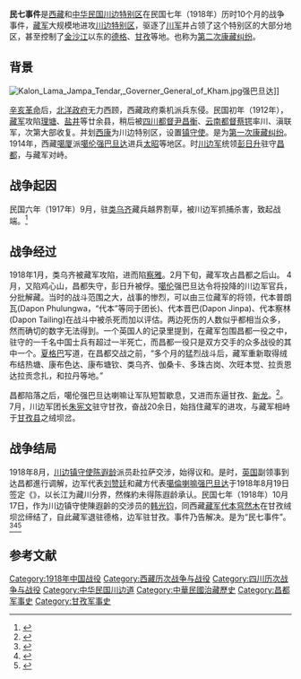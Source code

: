 {{infobox military conflict
| conflict    = 第二次康藏边界纠纷
| partof      = [[康藏边界纠纷|康藏边界纠纷]]
| image       = 
| caption     = 
| date        = 1917年1月—1918年8月
| place       = [[川边特别区|川边特别区]]
| coordinates =
| map_type    = 
| latitude    = 
| longitude   = 
| map_size    = 
| map_caption = 
| map_label   = 
| territory   = 
| result      = 
| combatant1  = {{flagicon|ROC|1912}} [[中华民国_(大陆时期)|中华民国]][[川军|川军]]
| combatant2  = {{flagicon|Tibet}} [[藏军|藏军]] 
| combatant3  = 
| commander1  =  [[彭日升|彭日升]]<br>[[朱宪文|朱宪文]]
| commander2  = [[强巴旦达|强巴旦达]]
| commander3  = 
| strength1   = 
| strength2   = 
| strength3   = 
| casualties1 = 
| casualties2 = 
| casualties3 =
| notes       = 
}}
'''民七事件'''是[[西藏_(1912–1951)|西藏]]和[[中华民国|中华民国]][[川边特别区|川边特别区]]在民国七年（1918年）历时10个月的战争事件，[[藏军|藏军]]大规模地进攻[[川边特别区|川边特别区]]，驱逐了[[川军|川军]]并占领了这个特别区的大部分地区，甚至控制了[[金沙江|金沙江]]以东的[[德格|德格]]、[[甘孜|甘孜]]等地。也称为[[第二次康藏纠纷|第二次康藏纠纷]]。

==背景==
[[File:Kalon_Lama_Jampa_Tendar,_Governer_General_of_Kham.jpg|thumb]]强巴旦达]]

[[辛亥革命|辛亥革命]]后，[[北洋政府|北洋政府]]无力西顾，西藏政府乘机派兵东侵。民国初年（1912年），[[藏军|藏军]]攻陷[[理塘|理塘]]、[[盐井|盐井]]等廿余县，稍后被[[四川都督|四川都督]][[尹昌衡|尹昌衡]]、[[云南都督|云南都督]][[蔡锷|蔡锷]]率川、滇联军，次第大部收复。并划[[西康|西康]]为川边特别区，设置[[镇守使|镇守使]]。是为[[第一次康藏纠纷|第一次康藏纠纷]]。1914年，西藏[[噶厦|噶厦]]派[[噶伦|噶伦]][[强巴旦达|强巴旦达]]进兵[[太昭|太昭]]等地区。时[[川边军|川边军]]统领[[彭日升|彭日升]]驻守[[昌都县|昌都]]，与藏军对峙。

==战争起因==
民国六年（1917年）9月，驻[[类乌齐|类乌齐]]藏兵越界割草，被川边军抓捕杀害，致起战端。<ref name="朱麗雙2016">{{cite book|author=朱麗雙|title=民國政府的西藏專使 (1912-1949)|url=https://books.google.com/books?id=eOoqDwAAQBAJ&pg=PA87|date=15 June 2016|publisher=香港中文大學出版社|isbn=978-962-996-711-6|page=87}}</ref>

==战争经过==
1918年1月，类乌齐被藏军攻陷，进而陷[[察雅|察雅]]。2月下旬，藏军攻占昌都之后山。 4月，又陷鸡心山，昌都失守，彭日升被俘。[[噶伦|噶伦]]强巴旦达令将投降的川边军官兵，分批解藏。当时的战斗范围之大，战事的惨烈，可以由三位藏军的将领，代本普朗瓦(Dapon Phulungwa，“代本”等同于团长)、代本晋巴(Dapon Jinpa)、代本察林(Dapon Tailing)在战斗中被杀死而加以评估。两边死伤的人数似乎都相当众多，然而确切的数字无法得到。一个英国人的记录里提到，在藏军包围昌都一役之中，驻守的一千名中国士兵有超过一半死亡，而昌都一役只是双方交手的众多战役的其中一个。[[夏格巴|夏格巴]]写道，在昌都交战之前，“多个月的猛烈战斗后，藏军重新取得绒布结热塘、康布色达、康布塘钦、类乌齐、伽桑卡、多珠古岗、次旺本觉、拉贡恩达拉贡念扎，和拉丹等地。”

昌都陷落之后，噶伦强巴旦达喇嘛让军队短暂歇息，又进而东逼甘孜、[[新龙|新龙]]。<ref name="woeser.middle-way.net">{{cite news|author=One-Line Bio|title=高史坦与图博历史的否定|url=http://woeser.middle-way.net/2009/04/blog-post_12.html|accessdate=2009-04-12|website=看不見的西藏：唯色博客|date=2009-04-12|archive-date=2009-09-26|archive-url=https://web.archive.org/web/20090926232842/http://woeser.middle-way.net/2009/04/blog-post_12.html|dead-url=no}}</ref>。7月，川边军团长[[朱宪文|朱宪文]]驻守甘孜，奋战20余日，始挡住藏军的进攻，与藏军相峙于[[甘孜县|甘孜县]]之绒坝岔。

==战争结局==
1918年8月，[[川边镇守使|川边镇守使]][[陈遐龄|陈遐龄]]派员赴拉萨交涉，始得议和。是时，[[英国|英国]]副领事{{le|台克满|Eric Teichman}}到达昌都進行调解，边军代表[[刘赞廷|刘赞廷]]和藏方代表[[噶倫|噶倫]][[喇嘛|喇嘛]][[强巴旦达|强巴旦达]]于1918年8月19日签定《{{link-fr|中藏昌都停战条约|Traité de Rongbatsa}}》，以长江为藏川分界，然條約未得陈遐龄承认。民国七年（1918年）10月17日，作为川边镇守使陳遐齡的交涉员的[[韩光钧|韩光钧]]，同西藏[[藏军|藏军]][[代本|代本]][[穹然木|穹然木]]在甘孜绒坝岔缔结了{{link-fr|中藏昌都停战条约|Traité de Rongbatsa|停战协定十三条及停战退兵协定四款}}，自此藏军退驻德格，边军驻甘孜。事件乃告解决。是为“民七事件”。<ref name="Dhondup1986">{{cite book|author=K. Dhondup|title=''The Water-bird and Other Years: A History of the Thirteenth Dalai Lama and After''|url=https://books.google.com/books?id=Q7MKAAAAYAAJ|year=1986年|publisher=Rangwang Publishers|page=56|quote=Erich Teichman of Great Britain's Consular Service negotiated a truce between Chinese General Liu Tsan-ting and Kalon Lama Chamba Tendar. A tripartite Agreement was signed on August 19, 1918 according to which the disputed areas were divided between Tibet and China. China retained the regions to the east of Yangtse, except the areas of Derge and Peyul|language=en|access-date=2020-07-04|archive-date=2020-07-06|archive-url=https://web.archive.org/web/20200706035422/https://books.google.com/books?id=Q7MKAAAAYAAJ|dead-url=no}}</ref><ref>{{cite web|url=http://www.tibetjustice.org/materials/treaties/treaties18.html|title=AGREEMENT FOR THE RESTORATION OF PEACEFUL RELATIONS AND THE DELIMITATION OF A PROVISIONAL FRONTIER BETWEEN CHINA AND TIBET|trans-title=中藏停戰和劃定臨時邊界的協定|website=Tibet Justice Center|language=en|accessdate=2020-07-04|archive-date=2014-08-17|archive-url=https://web.archive.org/web/20140817224454/http://www.tibetjustice.org/materials/treaties/treaties18.html|dead-url=no}}</ref><ref name="论文网">{{cite news|author=四川省民族研究所|title=四川藏族历史与文化简明读本|url=http://89.aaawww.com/light/com/scsmzyjs/newsdetail11868.htm|accessdate=2010-02-04|website=四川省民族研究所|date=2010-02-04|deadurl=yes|archiveurl=https://archive.is/20130805142028/http://89.aaawww.com/light/com/scsmzyjs/newsdetail11868.htm|archivedate=2013-08-05}}</ref>

==参考文献==
{{Reflist|2}}

[[Category:1918年中国战役|Category:1918年中国战役]]
[[Category:西藏历次战争与战役|Category:西藏历次战争与战役]]
[[Category:四川历次战争与战役|Category:四川历次战争与战役]]
[[Category:中华民国川边道|Category:中华民国川边道]]
[[Category:中華民國治藏歷史|Category:中華民國治藏歷史]]
[[Category:昌都军事史|Category:昌都军事史]]
[[Category:甘孜军事史|Category:甘孜军事史]]